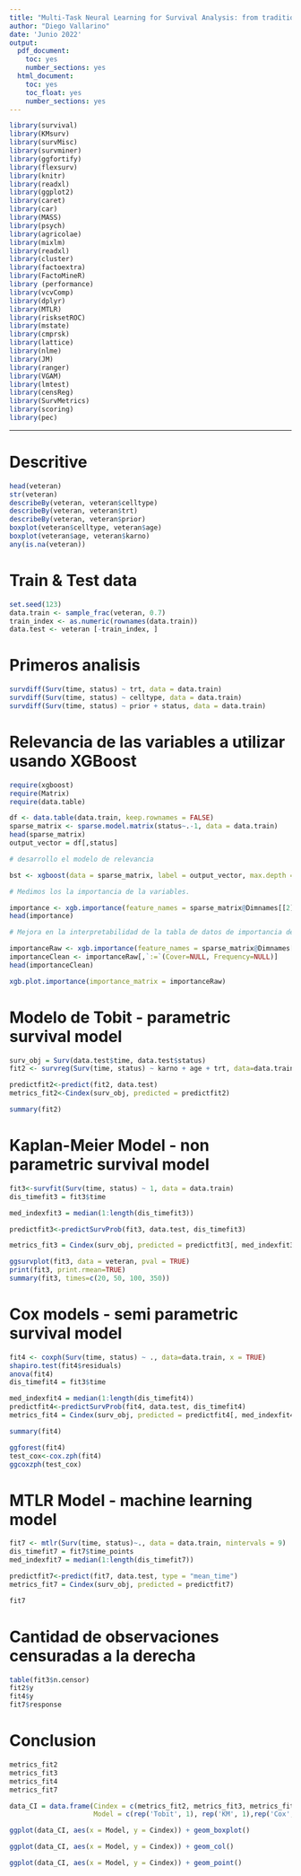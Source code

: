 ---
title: "Multi-Task Neural Learning for Survival Analysis: from traditional to machine learning models"
author: "Diego Vallarino"
date: 'Junio 2022'
output:
  pdf_document: 
    toc: yes
    number_sections: yes
  html_document:
    toc: yes
    toc_float: yes
    number_sections: yes
---

```{r, message=FALSE, warning=FALSE, echo=FALSE}
library(survival)
library(KMsurv)
library(survMisc)
library(survminer)
library(ggfortify)
library(flexsurv)
library(knitr)
library(readxl)
library(ggplot2)
library(caret)
library(car)
library(MASS)
library(psych)
library(agricolae)
library(mixlm)
library(readxl)
library(cluster)
library(factoextra)
library(FactoMineR)
library (performance)
library(vcvComp)
library(dplyr)
library(MTLR)
library(risksetROC)
library(mstate)
library(cmprsk)
library(lattice)
library(nlme)
library(JM)
library(ranger)
library(VGAM)
library(lmtest)
library(censReg)
library(SurvMetrics)
library(scoring)
library(pec)
```
---
 
# Descritive

```{r, message=FALSE, warning=FALSE}
head(veteran)
str(veteran)
describeBy(veteran, veteran$celltype)
describeBy(veteran, veteran$trt)
describeBy(veteran, veteran$prior)
boxplot(veteran$celltype, veteran$age)
boxplot(veteran$age, veteran$karno) 
any(is.na(veteran))
```

# Train & Test data

```{r, message=FALSE, warning=FALSE}
set.seed(123)
data.train <- sample_frac(veteran, 0.7)
train_index <- as.numeric(rownames(data.train))
data.test <- veteran [-train_index, ]
```

# Primeros analisis

```{r, message=FALSE, warning=FALSE}
survdiff(Surv(time, status) ~ trt, data = data.train)
survdiff(Surv(time, status) ~ celltype, data = data.train)
survdiff(Surv(time, status) ~ prior + status, data = data.train)

```

# Relevancia de las variables a utilizar usando XGBoost

```{r, message=FALSE, warning=FALSE}
require(xgboost)
require(Matrix)
require(data.table)

df <- data.table(data.train, keep.rownames = FALSE)
sparse_matrix <- sparse.model.matrix(status~.-1, data = data.train)
head(sparse_matrix)
output_vector = df[,status] 

# desarrollo el modelo de relevancia

bst <- xgboost(data = sparse_matrix, label = output_vector, max.depth = 4, eta = 1, nthread = 2, nrounds = 10,objective = "binary:logistic")

# Medimos los la importancia de la variables.

importance <- xgb.importance(feature_names = sparse_matrix@Dimnames[[2]], model = bst)
head(importance)

# Mejora en la interpretabilidad de la tabla de datos de importancia de características

importanceRaw <- xgb.importance(feature_names = sparse_matrix@Dimnames[[2]], model = bst, data = sparse_matrix, label = output_vector)
importanceClean <- importanceRaw[,`:=`(Cover=NULL, Frequency=NULL)]
head(importanceClean)

xgb.plot.importance(importance_matrix = importanceRaw)

```

# Modelo de Tobit - parametric survival model

```{r, message=FALSE, warning=FALSE}
surv_obj = Surv(data.test$time, data.test$status)
fit2 <- survreg(Surv(time, status) ~ karno + age + trt, data=data.train)

predictfit2<-predict(fit2, data.test)
metrics_fit2<-Cindex(surv_obj, predicted = predictfit2)

summary(fit2)
```

# Kaplan-Meier Model - non parametric survival model

```{r, message=FALSE, warning=FALSE}
fit3<-survfit(Surv(time, status) ~ 1, data = data.train)
dis_timefit3 = fit3$time

med_indexfit3 = median(1:length(dis_timefit3))

predictfit3<-predictSurvProb(fit3, data.test, dis_timefit3)

metrics_fit3 = Cindex(surv_obj, predicted = predictfit3[, med_indexfit3])

ggsurvplot(fit3, data = veteran, pval = TRUE)
print(fit3, print.rmean=TRUE)
summary(fit3, times=c(20, 50, 100, 350))
```

# Cox models - semi parametric survival model

```{r, message=FALSE, warning=FALSE}
fit4 <- coxph(Surv(time, status) ~ ., data=data.train, x = TRUE)
shapiro.test(fit4$residuals)
anova(fit4)
dis_timefit4 = fit3$time 

med_indexfit4 = median(1:length(dis_timefit4))
predictfit4<-predictSurvProb(fit4, data.test, dis_timefit4)
metrics_fit4 = Cindex(surv_obj, predicted = predictfit4[, med_indexfit4])

summary(fit4)

ggforest(fit4)
test_cox<-cox.zph(fit4)
ggcoxzph(test_cox)
```

# MTLR Model - machine learning model

```{r, message=FALSE, warning=FALSE}
fit7 <- mtlr(Surv(time, status)~., data = data.train, nintervals = 9)
dis_timefit7 = fit7$time_points
med_indexfit7 = median(1:length(dis_timefit7))

predictfit7<-predict(fit7, data.test, type = "mean_time")
metrics_fit7 = Cindex(surv_obj, predicted = predictfit7)

fit7
```

# Cantidad de observaciones censuradas a la derecha

```{r, message=FALSE, warning=FALSE}
table(fit3$n.censor)
fit2$y
fit4$y
fit7$response
```

# Conclusion

```{r, message=FALSE, warning=FALSE}
metrics_fit2
metrics_fit3
metrics_fit4
metrics_fit7

data_CI = data.frame(Cindex = c(metrics_fit2, metrics_fit3, metrics_fit4, metrics_fit7),
                     Model = c(rep('Tobit', 1), rep('KM', 1),rep('Cox', 1),rep('MTLR', 1)))

ggplot(data_CI, aes(x = Model, y = Cindex)) + geom_boxplot()

ggplot(data_CI, aes(x = Model, y = Cindex)) + geom_col()

ggplot(data_CI, aes(x = Model, y = Cindex)) + geom_point()


```

